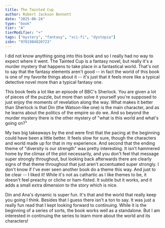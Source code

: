 ```yaml
---
title: The Tainted Cup
author: Robert Jackson Bennett
date: "2025-06-24"
type: "book"
tier: "A"
tierModifier: "+"
tags: ["mystery", "fantasy", "sci-fi", "dystopia"]
isbn: "9781984820723"
---
```


I did not know anything going into this book and so I really had no way to expect where it went. The Tainted Cup is a fantasy novel, but really it's a murder mystery that happens to take place in a fantastical world. That's not to say that the fantasy elements aren't good -- in fact the world of this book is one of my favorite things about it -- it's just that it feels more like a typical detective novel more than a typical fantasy one.

This book feels a lot like an episode of BBC's Sherlock. You are given a lot of pieces of the puzzle, but more than solve it yourself you're supposed to just enjoy the moments of revelation along the way. What makes it better than Sherlock is that Din (the Watson-like one) is the main character, and as he learns about the politics of the empire so do we. And so beyond the murder mystery there is the other mystery of "what is this world and what's going on?"

My two big takeaways by the end were first that the pacing at the beginning could have been a little better. It feels slow for sure, though the characters and world made up for that in my experience. And second that the ending theme of "diversity is our strength" was pretty interesting. It isn't hammered home by the climax of the plot necessarily, and you don't feel that message super strongly throughout, but looking back afterwards there are clearly signs of that theme throughout that just aren't accentuated super strongly. I don't know if I've ever seen another book do a theme this way. And just to be clear -- I liked it! While it's not as cathartic as I like themes to be, it doesn't feel preachy or cliche or ham-fisted. It subtle but it works, and it adds a small extra dimension to the story which is nice.

Din and Ana's dynamic is super fun. It's that and the world that really keep you going I think. Besides that I guess there isn't a ton to say. It was just a really fun read that I kept looking forward to continuing. While it is the beginning of a series of sorts, the book works well as a standalone. But I am interested in continuing the series to learn more about the world and its characters!
